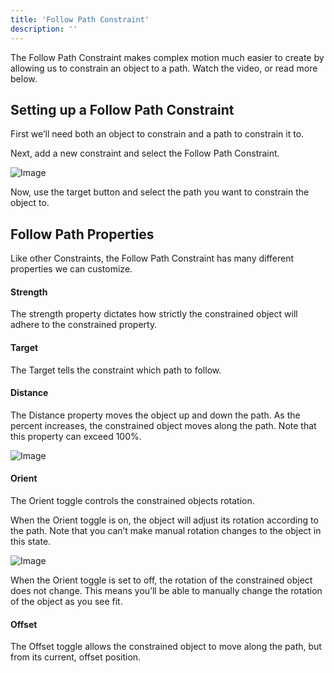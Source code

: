 ```yaml
---
title: 'Follow Path Constraint'
description: ''
---
```



The Follow Path Constraint makes complex motion much easier to create by allowing us to constrain an object to a path. Watch the video, or read more below. 

<YouTube id="9Gp_Kz-ylT4" />

## Setting up a Follow Path Constraint 

First we’ll need both an object to constrain and a path to constrain it to.

Next, add a new constraint and select the Follow Path Constraint.

![Image](https://ucarecdn.com/bd36e6f4-22e8-4b06-8f1d-653fa6216b69/)

Now, use the target button and select the path you want to constrain the object to.

## Follow Path Properties 

Like other Constraints, the Follow Path Constraint has many different properties we can customize.

#### Strength

The strength property dictates how strictly the constrained object will adhere to the constrained property.

#### Target 

The Target tells the constraint which path to follow.

#### Distance 

The Distance property moves the object up and down the path. As the percent increases, the constrained object moves along the path. Note that this property can exceed 100%.

![Image](https://ucarecdn.com/ad560245-56cd-49c9-8112-ef10c1edeaac/)

#### Orient 

The Orient toggle controls the constrained objects rotation.

When the Orient toggle is on, the object will adjust its rotation according to the path. Note that you can’t make manual rotation changes to the object in this state.

![Image](https://ucarecdn.com/74c0ef38-e82e-40ec-a2cf-c1aa963bbc55/)

When the Orient toggle is set to off, the rotation of the constrained object does not change. This means you’ll be able to manually change the rotation of the object as you see fit.

#### Offset 

The Offset toggle allows the constrained object to move along the path, but from its current, offset position.